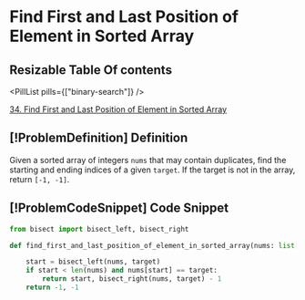 # Find First and Last Position of Element in Sorted Array

## Resizable Table Of contents

<DifficultyBadge difficulty="medium" />

<PillList pills={["binary-search"]} />

[34. Find First and Last Position of Element in Sorted Array](https://leetcode.com/problems/find-first-and-last-position-of-element-in-sorted-array)

## [!ProblemDefinition] Definition

Given a sorted array of integers `nums` that may contain duplicates, find the starting and ending indices of a given `target`. If the target is not in the array, return `[-1, -1]`.

## [!ProblemCodeSnippet] Code Snippet

```python meta="source=problems/34-find-first-and-last-position-of-element-in-sorted-array/solution.py"
from bisect import bisect_left, bisect_right

def find_first_and_last_position_of_element_in_sorted_array(nums: list[int], target: int) -> list[int]:

    start = bisect_left(nums, target)
    if start < len(nums) and nums[start] == target:
        return start, bisect_right(nums, target) - 1
    return -1, -1
```

